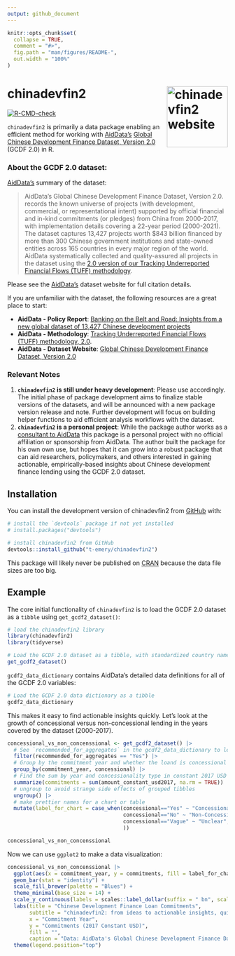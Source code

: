 ```yaml
---
output: github_document
---
```


<!-- README.md is generated from README.Rmd. Please edit that file -->


```r
knitr::opts_chunk$set(
  collapse = TRUE,
  comment = "#>",
  fig.path = "man/figures/README-",
  out.width = "100%"
)
```

# chinadevfin2 <a href="https://t-emery.github.io/chinadevfin2/"><img src="man/figures/logo.png" align="right" height="139" alt="chinadevfin2 website" /></a>


<!-- badges: start -->
[![R-CMD-check](https://github.com/t-emery/chinadevfin2/actions/workflows/R-CMD-check.yaml/badge.svg)](https://github.com/t-emery/chinadevfin2/actions/workflows/R-CMD-check.yaml)
<!-- badges: end -->

`chinadevfin2` is primarily a data package enabling an efficient method for working with [AidData's](https://www.aiddata.org/) [Global Chinese Development Finance Dataset, Version 2.0](https://www.aiddata.org/data/aiddatas-global-chinese-development-finance-dataset-version-2-0) (GCDF 2.0) in R. 

### About the GCDF 2.0 dataset:

[AidData's](https://www.aiddata.org/data/aiddatas-global-chinese-development-finance-dataset-version-2-0) summary of the dataset:

> AidData’s Global Chinese Development Finance Dataset, Version 2.0. records the known universe of projects (with development, commercial, or representational intent) supported by official financial and in-kind commitments (or pledges) from China from 2000-2017, with implementation details covering a 22-year period (2000-2021). The dataset captures 13,427 projects worth $843 billion financed by more than 300 Chinese government institutions and state-owned entities across 165 countries in every major region of the world. AidData systematically collected and quality-assured all projects in the dataset using the [2.0 version of our Tracking Underreported Financial Flows (TUFF) methodology](https://www.aiddata.org/publications/aiddata-tuff-methodology-version-2-0).

Please see the [AidData's](https://www.aiddata.org/data/aiddatas-global-chinese-development-finance-dataset-version-2-0) dataset website for full citation details.   

If you are unfamiliar with the dataset, the following resources are a great place to start:

* **AidData - Policy Report**: [Banking on the Belt and Road: Insights from a new global dataset of 13,427 Chinese development projects](https://www.aiddata.org/publications/banking-on-the-belt-and-road)
* **AidData - Methodology**: [Tracking Underreported Financial Flows (TUFF) methodology, 2.0](https://www.aiddata.org/publications/aiddata-tuff-methodology-version-2-0).
* **AidData - Dataset Website**: [Global Chinese Development Finance Dataset, Version 2.0](https://www.aiddata.org/data/aiddatas-global-chinese-development-finance-dataset-version-2-0) 

### Relevant Notes

1. **`chinadevfin2` is still under heavy development**: Please use accordingly. The initial phase of package development aims to finalize stable versions of the datasets, and will be announced with a new package version release and note. Further development will focus on building helper functions to aid efficient analysis workflows with the dataset. 
2. **`chinadevfin2` is a personal project**:  While the package author works as a [consultant to AidData](https://www.linkedin.com/feed/update/urn:li:activity:7067478837885849600/) this package is a personal project with no official affiliation or sponsorship from AidData. The author built the package for his own own use, but hopes that it can grow into a robust package that can aid researchers, policymakers, and others interested in gaining actionable, empirically-based insights about Chinese development finance lending using the GCDF 2.0 dataset. 



## Installation

You can install the development version of chinadevfin2 from [GitHub](https://github.com/) with:

``` r
# install the `devtools` package if not yet installed
# install.packages("devtools")

# install chinadevfin2 from GitHub
devtools::install_github("t-emery/chinadevfin2")
```

This package will likely never be published on [CRAN](https://cran.r-project.org/) because the data file sizes are too big.

## Example


The core initial functionality of `chinadevfin2` is to load the GCDF 2.0 dataset as a `tibble` using `get_gcdf2_dataset()`:

```r
# load the chinadevfin2 library
library(chinadevfin2)
library(tidyverse)

# Load the GCDF 2.0 dataset as a tibble, with standardized country names added at the beginning.
get_gcdf2_dataset()
```

`gcdf2_data_dictionary` contains AidData's detailed data definitions for all of the GCDF 2.0 variables:

```r
# Load the GCDF 2.0 data dictionary as a tibble
gcdf2_data_dictionary
```

This makes it easy to find actionable insights quickly.  Let's look at the growth of concessional versus non-concessional lending in the years covered by the dataset (2000-2017).

```r

concessional_vs_non_concenssional <- get_gcdf2_dataset() |> 
  # See `recommended_for_aggregates` in the gcdf2_data_dictionary to learn more about this. 
  filter(recommended_for_aggregates == "Yes") |> 
  # Group by the commitment year and whether the loand is concessional
  group_by(commitment_year, concessional) |> 
  # Find the sum by year and concessionality type in constant 2017 USD
  summarize(commitments = sum(amount_constant_usd2017, na.rm = TRUE)) |> 
  # ungroup to avoid strange side effects of grouped tibbles
  ungroup() |> 
  # make prettier names for a chart or table
  mutate(label_for_chart = case_when(concessional=="Yes" ~ "Concessional",
                                     concessional=="No" ~ "Non-Concessional",
                                     concessional=="Vague" ~ "Unclear",
                                     ))

concessional_vs_non_concenssional
```

Now we can use `ggplot2` to make a data visualization:

```r
concessional_vs_non_concenssional |> 
  ggplot(aes(x = commitment_year, y = commitments, fill = label_for_chart)) +
  geom_bar(stat = "identity") +
  scale_fill_brewer(palette = "Blues") +
  theme_minimal(base_size = 14) +
  scale_y_continuous(labels = scales::label_dollar(suffix = " bn", scale = 1/10^9, accuracy = 1)) +
  labs(title = "Chinese Development Finance Loan Commitments",
       subtitle = "chinadevfin2: from ideas to actionable insights, quickly",
       x = "Commitment Year",
       y = "Commitments (2017 Constant USD)",
       fill = "",
       caption = "Data: AidData's Global Chinese Development Finance Dataset, 2.0\nUsing the chinadevfin2 R package") +
  theme(legend.position="top")
```


